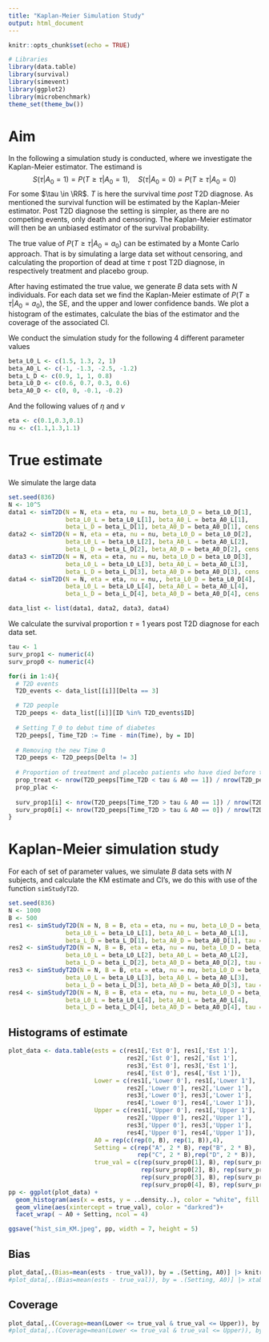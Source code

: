 ```yaml
---
title: "Kaplan-Meier Simulation Study"
output: html_document
---
```



```r
knitr::opts_chunk$set(echo = TRUE)
```


```r
# Libraries
library(data.table)
library(survival)
library(simevent)
library(ggplot2)
library(microbenchmark)
theme_set(theme_bw())
```

# Aim

In the following a simulation study is conducted, where we investigate the Kaplan-Meier estimator. The estimand is
$$S(\tau | A_0 = 1) = P(T \geq \tau | A_0 = 1) , \quad S(\tau | A_0 = 0) = P(T \geq \tau | A_0 = 0)$$
For some $\tau \in \RR$. $T$ is here the survival time *post* T2D diagnose. As mentioned the survival function will be estimated by the Kaplan-Meier estimator. Post T2D diagnose the setting is simpler, as there are no competing events, only death and censoring. The Kaplan-Meier estimator will then be an unbiased estimator of the survival probability. 

The true value of $P(T \geq \tau | A_0 = a_0)$ can be estimated by a Monte Carlo approach. That is by simulating a large data set without censoring, and calculating the proportion of dead at time $\tau$ post T2D diagnose, in respectively treatment and placebo group. 

After having estimated the true value, we generate $B$ data sets with $N$ individuals. For each data set we find the Kaplan-Meier estimate of $P(T \geq \tau | A_0 = a_0)$, the SE, and the upper and lower confidence bands. We plot a histogram of the estimates, calculate the bias of the estimator and the coverage of the associated CI. 

We conduct the simulation study for the following 4 different parameter values

```r
beta_L0_L <- c(1.5, 1.3, 2, 1)
beta_A0_L <- c(-1, -1.3, -2.5, -1.2)
beta_L_D <- c(0.9, 1, 1, 0.8)
beta_L0_D <- c(0.6, 0.7, 0.3, 0.6)
beta_A0_D <- c(0, 0, -0.1, -0.2)
```

And the following values of $\eta$ and $\nu$

```r
eta <- c(0.1,0.3,0.1)
nu <- c(1.1,1.3,1.1)
```

# True estimate

We simulate the large data

```r
set.seed(836)
N <- 10^5
data1 <- simT2D(N = N, eta = eta, nu = nu, beta_L0_D = beta_L0_D[1], 
                beta_L0_L = beta_L0_L[1], beta_A0_L = beta_A0_L[1], 
                beta_L_D = beta_L_D[1], beta_A0_D = beta_A0_D[1], cens = 0)
data2 <- simT2D(N = N, eta = eta, nu = nu, beta_L0_D = beta_L0_D[2], 
                beta_L0_L = beta_L0_L[2], beta_A0_L = beta_A0_L[2], 
                beta_L_D = beta_L_D[2], beta_A0_D = beta_A0_D[2], cens = 0)
data3 <- simT2D(N = N, eta = eta, nu = nu, beta_L0_D = beta_L0_D[3], 
                beta_L0_L = beta_L0_L[3], beta_A0_L = beta_A0_L[3], 
                beta_L_D = beta_L_D[3], beta_A0_D = beta_A0_D[3], cens = 0)
data4 <- simT2D(N = N, eta = eta, nu = nu,, beta_L0_D = beta_L0_D[4], 
                beta_L0_L = beta_L0_L[4], beta_A0_L = beta_A0_L[4], 
                beta_L_D = beta_L_D[4], beta_A0_D = beta_A0_D[4], cens = 0)

data_list <- list(data1, data2, data3, data4)
```

We calculate the survival proportion $\tau = 1$ years post T2D diagnose for each data set. 

```r
tau <- 1
surv_prop1 <- numeric(4)
surv_prop0 <- numeric(4)

for(i in 1:4){
  # T2D events
  T2D_events <- data_list[[i]][Delta == 3]

  # T2D people
  T2D_peeps <- data_list[[i]][ID %in% T2D_events$ID]
  
  # Setting T_0 to debut time of diabetes
  T2D_peeps[, Time_T2D := Time - min(Time), by = ID]
  
  # Removing the new Time 0
  T2D_peeps <- T2D_peeps[Delta != 3]
  
  # Proportion of treatment and placebo patients who have died before tau time after T2D diagnose
  prop_treat <- nrow(T2D_peeps[Time_T2D < tau & A0 == 1]) / nrow(T2D_peeps[A0 == 1]) 
  prop_plac <- 
  
  surv_prop1[i] <- nrow(T2D_peeps[Time_T2D > tau & A0 == 1]) / nrow(T2D_peeps[A0 == 1]) 
  surv_prop0[i] <- nrow(T2D_peeps[Time_T2D > tau & A0 == 0]) / nrow(T2D_peeps[A0 == 0]) 
}

```

# Kaplan-Meier simulation study 

For each of set of parameter values, we simulate $B$ data sets with $N$ subjects, and calculate the KM estimate and CI's, we do this with use of the function `simStudyT2D`. 

```r
set.seed(836)
N <- 1000
B <- 500
res1 <- simStudyT2D(N = N, B = B, eta = eta, nu = nu, beta_L0_D = beta_L0_D[1], 
                beta_L0_L = beta_L0_L[1], beta_A0_L = beta_A0_L[1], 
                beta_L_D = beta_L_D[1], beta_A0_D = beta_A0_D[1], tau = tau)
res2 <- simStudyT2D(N = N, B = B, eta = eta, nu = nu, beta_L0_D = beta_L0_D[2], 
                beta_L0_L = beta_L0_L[2], beta_A0_L = beta_A0_L[2], 
                beta_L_D = beta_L_D[2], beta_A0_D = beta_A0_D[2], tau = tau)
res3 <- simStudyT2D(N = N, B = B, eta = eta, nu = nu, beta_L0_D = beta_L0_D[3], 
                beta_L0_L = beta_L0_L[3], beta_A0_L = beta_A0_L[3], 
                beta_L_D = beta_L_D[3], beta_A0_D = beta_A0_D[3], tau = tau)
res4 <- simStudyT2D(N = N, B = B, eta = eta, nu = nu, beta_L0_D = beta_L0_D[4], 
                beta_L0_L = beta_L0_L[4], beta_A0_L = beta_A0_L[4], 
                beta_L_D = beta_L_D[4], beta_A0_D = beta_A0_D[4], tau = tau)
```

## Histograms of estimate

```r
plot_data <- data.table(ests = c(res1[,'Est 0'], res1[,'Est 1'], 
                                 res2[,'Est 0'], res2[,'Est 1'],
                                 res3[,'Est 0'], res3[,'Est 1'],
                                 res4[,'Est 0'], res4[,'Est 1']),
                        Lower = c(res1[,'Lower 0'], res1[,'Lower 1'], 
                                 res2[,'Lower 0'], res2[,'Lower 1'],
                                 res3[,'Lower 0'], res3[,'Lower 1'],
                                 res4[,'Lower 0'], res4[,'Lower 1']),
                        Upper = c(res1[,'Upper 0'], res1[,'Upper 1'], 
                                 res2[,'Upper 0'], res2[,'Upper 1'],
                                 res3[,'Upper 0'], res3[,'Upper 1'],
                                 res4[,'Upper 0'], res4[,'Upper 1']),
                        A0 = rep(c(rep(0, B), rep(1, B)),4),
                        Setting = c(rep("A", 2 * B), rep("B", 2 * B), 
                                    rep("C", 2 * B),rep("D", 2 * B)),
                        true_val = c(rep(surv_prop0[1], B), rep(surv_prop1[1],B),
                                     rep(surv_prop0[2], B), rep(surv_prop1[2],B),
                                     rep(surv_prop0[3], B), rep(surv_prop1[3],B),
                                     rep(surv_prop0[4], B), rep(surv_prop1[4],B)))
pp <- ggplot(plot_data) +
  geom_histogram(aes(x = ests, y = ..density..), color = "white", fill = "steelblue")+
  geom_vline(aes(xintercept = true_val), color = "darkred")+
  facet_wrap( ~ A0 + Setting, ncol = 4)

ggsave("hist_sim_KM.jpeg", pp, width = 7, height = 5)
```

## Bias

```r
plot_data[,.(Bias=mean(ests - true_val)), by = .(Setting, A0)] |> knitr::kable()
#plot_data[,.(Bias=mean(ests - true_val)), by = .(Setting, A0)] |> xtable::xtable()
```

## Coverage

```r
plot_data[,.(Coverage=mean(Lower <= true_val & true_val <= Upper)), by = .(Setting, A0)] |> knitr::kable()
#plot_data[,.(Coverage=mean(Lower <= true_val & true_val <= Upper)), by = .(Setting, A0)] |> xtable::xtable()

```




